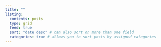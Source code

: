 ```yaml
---
title: ""
listing: 
  contents: posts
  type: grid
  feed: true
  sort: "date desc" # can also sort on more than one field
  categories: true # allows you to sort posts by assigned categories 
---
```



